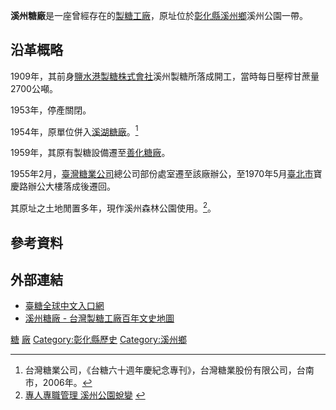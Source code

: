 '''溪州糖廠'''是一座曾經存在的[[製糖|製糖]][[工廠|工廠]]，原址位於[[彰化縣|彰化縣]][[溪州鄉|溪州鄉]]溪州公園一帶。
 
== 沿革概略 ==

1909年，其前身[[鹽水港製糖株式會社|鹽水港製糖株式會社]]溪州製糖所落成開工，當時每日壓榨甘蔗量2700公噸。

1953年，停產關閉。

1954年，原單位併入[[溪湖糖廠|溪湖糖廠]]。<ref name="台糖六十週年慶紀念專刊">台灣糖業公司，《台糖六十週年慶紀念專刊》，台灣糖業股份有限公司，台南市，2006年。</ref>

1959年，其原有製糖設備遷至[[善化糖廠|善化糖廠]]。

1955年2月，[[台灣糖業公司|臺灣糖業公司]]總公司部份處室遷至該廠辦公，至1970年5月[[台北市|臺北市]]寶慶路辦公大樓落成後遷回。

其原址之土地閒置多年，現作溪州森林公園使用。<ref>[http://www.hsichou.gov.tw/newweb/sj-3-3-list.asp?sjnewsid=91 專人專職管理 溪州公園蛻變] {{webarchive|url=https://web.archive.org/web/20110215071403/http://www.hsichou.gov.tw/newweb/sj-3-3-list.asp?sjnewsid=91 |date=2011-02-15 }}</ref>。

== 參考資料 ==
{{reflist|2}}

== 外部連結 ==
*[http://www.taisugar.com.tw/chinese/index.aspx 臺糖全球中文入口網] {{Wayback|url=http://www.taisugar.com.tw/chinese/index.aspx |date=20100829110525 }}
*[http://map.net.tw/taisugar/?dir-item=%E6%BA%AA%E5%B7%9E%E7%B3%96%E5%BB%A0 溪州糖廠 - 台灣製糖工廠百年文史地圖] {{Wayback|url=http://map.net.tw/taisugar/?dir-item=%E6%BA%AA%E5%B7%9E%E7%B3%96%E5%BB%A0 |date=20160310225635 }}

{{台灣糖廠列表}}
[[Category:彰化縣建築物|糖]]
[[Category:台灣糖廠|廠]]
[[Category:彰化縣歷史|Category:彰化縣歷史]]
[[Category:溪州鄉|Category:溪州鄉]]